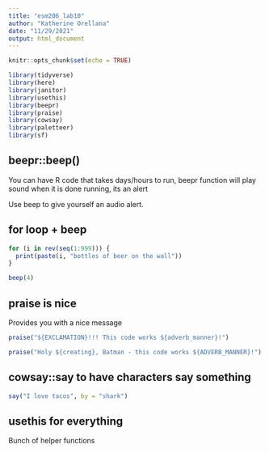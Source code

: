 ```yaml
---
title: "esm206_lab10"
author: "Katherine Orellana"
date: "11/29/2021"
output: html_document
---
```


```r
knitr::opts_chunk$set(echo = TRUE)

library(tidyverse)
library(here)
library(janitor)
library(usethis)
library(beepr)
library(praise)
library(cowsay)
library(paletteer)
library(sf)

```


## beepr::beep()

You can have R code that takes days/hours to run, beepr function will play sound when it is done running, its an alert

Use beep to give yourself an audio alert.

## for loop + beep


```r
for (i in rev(seq(1:999))) {
  print(paste(i, "bottles of beer on the wall"))
}

beep(4)
```


## praise is nice

Provides you with a nice message 
```r
praise("${EXCLAMATION}!!! This code works ${adverb_manner}!")

praise("Holy ${creating}, Batman - this code works ${ADVERB_MANNER}!")

```

## cowsay::say to have characters say something 

```r
say("I love tacos", by = "shark")
```

## usethis for everything 

Bunch of helper functions


